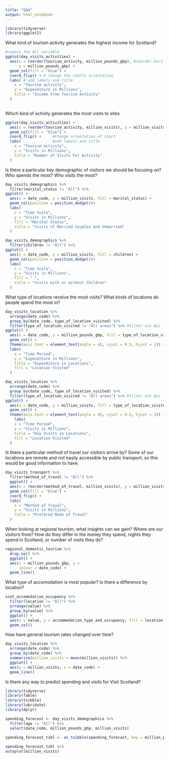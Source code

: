 ```yaml
---
title: "Q&A"
output: html_notebook
---
```


```r
library(tidyverse)
library(ggplot2)
```

What kind of tourism activity generates the highest income for Scotland?
```r

#remove the All variable
ggplot(day_visits_activities) +
  aes(x = reorder(tourism_activity, million_pounds_gbp), #reorder bars
      y = million_pounds_gbp) + 
  geom_col(fill = "blue") +
  coord_flip() + # change the charts orientation
  labs( # add labels and title
    x = "Tourism activity",
    y = "Expenditure in Millions",
    title = "Income From Tourism Activity"
  )
  
```

Which kind of activity generates the most visits to sites
```r
ggplot(day_visits_activities) +
  aes(x = reorder(tourism_activity, million_visits), y = million_visits) + #reorder bars
  geom_col(fill = "blue") +
  coord_flip() +     #change orientation of chart
  labs(              #add labels and title
    x = "Tourism activity",
    y = "Visits in Millions",
    title = "Number of Visits For Activity"
  )

```

Is there a particular key demographic of visitors we should be focusing on? Who spends the most?
Who visits the most?

```r
day_visits_demographics %>% 
  filter(marital_status != "All") %>%
ggplot() +
  aes(x = date_code, y = million_visits, fill = marital_status) +
  geom_col(position = position_dodge())+
  labs(
    x = "Time Scale",
    y = "Visits in Millions",
    fill = "Marital Status",
    title = "Visits of Married Couples and Unmarried"
  )
```

```r
day_visits_demographics %>% 
  filter(children != "All") %>%
ggplot() +
  aes(x = date_code, y = million_visits, fill = children) +
  geom_col(position = position_dodge())+
  labs(
    x = "Time Scale",
    y = "Visits in Millions",
    fill = " ",
    title = "Visits with or without Children"
  )
```

What type of locations receive the most visits? What kinds of locations do people spend the most in?
```r
day_visits_location %>% 
  arrange(date_code) %>% 
  group_by(date_code, type_of_location_visited) %>% 
  filter(type_of_location_visited != "All areas") %>% #filter out ALL
ggplot() +
  aes(x = date_code, y = million_pounds_gbp, fill = type_of_location_visited) +
  geom_col() +
  theme(axis.text = element_text(angle = 45, vjust = 0.5, hjust = 1)) +
  labs(
    x = "Time Period",
    y = "Expenditure in Millions",
    title = "Expenditure in Locations",
    fill = "Location Visited"
  )
```
```r
day_visits_location %>% 
  arrange(date_code) %>% 
  group_by(date_code, type_of_location_visited) %>% 
  filter(type_of_location_visited != "All areas") %>% #filter out ALL
ggplot() +
  aes(x = date_code, y = million_visits, fill = type_of_location_visited) +
  geom_col() +
  theme(axis.text = element_text(angle = 45, vjust = 0.5, hjust = 1)) +
    labs(
    x = "Time Period",
    y = "Visits in Millions",
    title = "Day Visits in Locations",
    fill = "Location Visited"
  )
```

Is there a particular method of travel our visitors arrive by? Some of our locations are remote and not easily accessible by public transport, so this would be good information to have.
```r
day_visits_transport %>% 
  filter(method_of_travel != "All") %>% 
  ggplot() +
  aes(x = reorder(method_of_travel, million_visits), y = million_visits) +
  geom_col(fill = "blue") +
  coord_flip() +
  labs(
    x = "Method of Travel",
    y = "Visits in Millions",
    title = "Prefered Mode of Travel"
  )
```

When looking at regional tourism, what insights can we gain? Where are our visitors from? How do they differ in the money they spend, nights they spend in Scotland, or number of visits they do?
```r
regional_domestic_tourism %>% 
  drop_na() %>% 
  ggplot() +
  aes(x = million_pounds_gbp, y =  
      colour = date_code) +
  geom_line()
```

What type of accomodation is most popular? Is there a difference by location?
```r
scot_accomodation_occupancy %>% 
  filter(location != "All") %>%
  arrange(value) %>% 
  group_by(value) %>% 
  ggplot() +
  aes(x = value, y = accommodation_type_and_occupancy, fill = location) +
  geom_col()
```

How have general tourism rates changed over time?
```r
day_visits_location %>%
  arrange(date_code) %>% 
  group_by(date_code) %>% 
  summarise(million_visits = mean(million_visits)) %>% 
  ggplot() +
  aes(y = million_visits, x = date_code) +
  geom_line()
```

Is there any way to predict spending and visits for Visit Scotland?

```r
library(tidyverse)
library(fable)
library(tsibble)
library(lubridate)
library(dplyr)

spending_forecast <- day_visits_demographics %>%
  filter(age != "All") %>% 
  select(date_code, million_pounds_gbp, million_visits)

spending_forecast_tsbl <- as_tsibble(spending_forecast, key = million_pounds_gbp, index = date_code)
  
spending_forecast_tsbl %>% 
autoplot(million_visits)

```
 
```r

```

